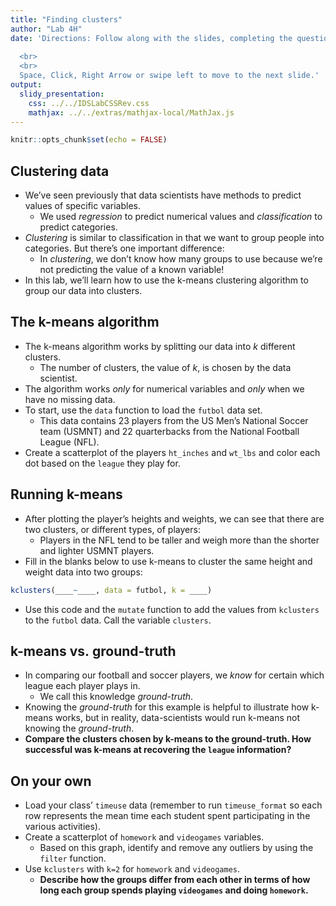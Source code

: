 ```yaml
---
title: "Finding clusters"
author: "Lab 4H"
date: 'Directions: Follow along with the slides, completing the questions in <font color=#25679E><b>blue</b></font> on your computer, and answering the questions in **red** in your journal.  
  
  <br>
  <br>
  Space, Click, Right Arrow or swipe left to move to the next slide.'
output: 
  slidy_presentation: 
    css: ../../IDSLabCSSRev.css
    mathjax: ../../extras/mathjax-local/MathJax.js
---
```


```r
knitr::opts_chunk$set(echo = FALSE)
```

## Clustering data

- We've seen previously that data scientists have methods to predict values of specific variables.
    - We used _regression_ to predict numerical values and _classification_ to predict categories.
- _Clustering_ is similar to classification in that we want to group people into categories. But there's one important difference:
    - In _clustering_, we don't know how many groups to use because we're not predicting the value of a known variable!
- In this lab, we'll learn how to use the k-means clustering algorithm to group our data into clusters.


## The k-means algorithm

- The k-means algorithm works by splitting our data into _k_ different clusters.
    - The number of clusters, the value of _k_, is chosen by the data scientist.
- The algorithm works _only_ for numerical variables and _only_ when we have no missing data.
- <span class="blue">To start, use the `data` function to load the `futbol` data set.</span>
    - This data contains 23 players from the US Men's National Soccer team (USMNT) and 22 quarterbacks from the National Football League (NFL).
- <span class="blue">Create a scatterplot of the players `ht_inches` and `wt_lbs` and color each dot based on the `league` they play for.</span>


## Running k-means

- After plotting the player's heights and weights, we can see that there are two clusters, or different types, of players:
    - Players in the NFL tend to be taller and weigh more than the shorter and lighter USMNT players.
- <span class="blue">Fill in the blanks below to use k-means to cluster the same height and weight data into two groups:</span>

```r
kclusters(____~____, data = futbol, k = ____)
```

- <span class="blue">Use this code and the `mutate` function to add the values from `kclusters` to the `futbol` data. Call the variable `clusters`.</span>


## k-means vs. ground-truth

- In comparing our football and soccer players, we _know_ for certain which league each player plays in.
    - We call this knowledge _ground-truth_.
- Knowing the _ground-truth_ for this example is helpful to illustrate how k-means works, but in reality, data-scientists would run k-means not knowing the _ground-truth_.
- **Compare the clusters chosen by k-means to the ground-truth. How successful was k-means at recovering the `league` information?**


## On your own

- <span class="blue">Load your class' `timeuse` data (remember to run `timeuse_format` so each row represents the mean time each student spent participating in the various activities).</span>
- <span class="blue">Create a scatterplot of `homework` and `videogames` variables.</span>
    - <span class="blue">Based on this graph, identify and remove any outliers by using the `filter` function.</span>
- <span class="blue">Use `kclusters` with `k=2` for `homework` and `videogames`. </span>
    - **Describe how the groups differ from each other in terms of how long each group spends playing `videogames` and doing `homework`.**
